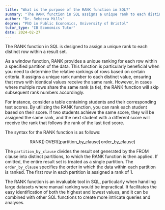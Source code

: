 ```yaml
---
title: "What is the purpose of the RANK function in SQL?"
summary: "The RANK function in SQL assigns a unique rank to each distinct row in a result set, helping to differentiate and order the rows based on specified criteria."
author: "Dr. Rebecca Mills"
degree: "PhD in Public Economics, University of Bristol"
tutor_type: "IB Economics Tutor"
date: 2024-02-27
---
```


The RANK function in SQL is designed to assign a unique rank to each distinct row within a result set. 

As a window function, RANK provides a unique ranking for each row within a specified partition of the data. This function is particularly beneficial when you need to determine the relative rankings of rows based on certain criteria. It assigns a unique rank number to each distinct value, ensuring that rows with identical values receive the same rank. However, in cases where multiple rows share the same rank (a tie), the RANK function will skip subsequent rank numbers accordingly.

For instance, consider a table containing students and their corresponding test scores. By utilizing the RANK function, you can rank each student based on their score. If two students achieve the same score, they will be assigned the same rank, and the next student with a different score will receive the rank that follows the rank of the last tied score.

The syntax for the RANK function is as follows:

$$
\text{RANK}() \, \text{OVER} ( [ \text{partition\_by\_clause} ] \, \text{order\_by\_clause} )
$$

The `partition_by_clause` divides the result set generated by the FROM clause into distinct partitions, to which the RANK function is then applied. If omitted, the entire result set is treated as a single partition. The `order_by_clause` specifies the order in which the data within each partition is ranked. The first row in each partition is assigned a rank of $1$.

The RANK function is an invaluable tool in SQL, particularly when handling large datasets where manual ranking would be impractical. It facilitates the easy identification of both the highest and lowest values, and it can be combined with other SQL functions to create more intricate queries and analyses.
    